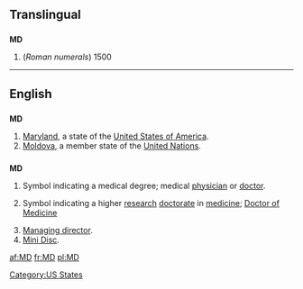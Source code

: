 {{also|Md|M.D.|.md}}
==Translingual==

==={{abbreviation}}===
'''MD'''

# (''Roman numerals'') 1500

----

==English==

==={{abbreviation}}===
'''MD'''

# [[Maryland]], a state of the [[United States of America]].
# [[Moldova]], a member state of the [[United Nations]].

==={{initialism}}===
'''MD'''

# {{US}} Symbol indicating a medical degree; medical [[physician]] or [[doctor]].
# {{UK}} Symbol indicating a higher [[research]] [[doctorate]] in [[medicine]]; [[w:Doctor of Medicine#United Kingdom, Ireland and some Commonwealth countries|Doctor of Medicine]]
# [[managing director|Managing director]].
# [[w:Mini Disc|Mini Disc]].

[[Category:US States]]

[[af:MD]]
[[fr:MD]]
[[pl:MD]]